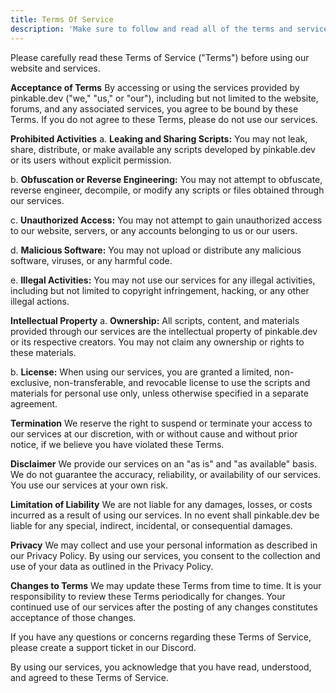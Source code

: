 ```yaml
---
title: Terms Of Service
description: 'Make sure to follow and read all of the terms and service, by purchasing any resource you agree to these terms.'
---
```


Please carefully read these Terms of Service ("Terms") before using our website and services.

**Acceptance of Terms**
By accessing or using the services provided by pinkable.dev ("we," "us," or "our"), including but not limited to the website, forums, and any associated services, you agree to be bound by these Terms. If you do not agree to these Terms, please do not use our services.

**Prohibited Activities**
a. **Leaking and Sharing Scripts:** You may not leak, share, distribute, or make available any scripts developed by pinkable.dev or its users without explicit permission.

b. **Obfuscation or Reverse Engineering:** You may not attempt to obfuscate, reverse engineer, decompile, or modify any scripts or files obtained through our services.

c. **Unauthorized Access:** You may not attempt to gain unauthorized access to our website, servers, or any accounts belonging to us or our users.

d. **Malicious Software:** You may not upload or distribute any malicious software, viruses, or any harmful code.

e. **Illegal Activities:** You may not use our services for any illegal activities, including but not limited to copyright infringement, hacking, or any other illegal actions.

**Intellectual Property**
a. **Ownership:** All scripts, content, and materials provided through our services are the intellectual property of pinkable.dev or its respective creators. You may not claim any ownership or rights to these materials.

b. **License:** When using our services, you are granted a limited, non-exclusive, non-transferable, and revocable license to use the scripts and materials for personal use only, unless otherwise specified in a separate agreement.

**Termination**
We reserve the right to suspend or terminate your access to our services at our discretion, with or without cause and without prior notice, if we believe you have violated these Terms.

**Disclaimer**
We provide our services on an "as is" and "as available" basis. We do not guarantee the accuracy, reliability, or availability of our services. You use our services at your own risk.

**Limitation of Liability**
We are not liable for any damages, losses, or costs incurred as a result of using our services. In no event shall pinkable.dev be liable for any special, indirect, incidental, or consequential damages.

**Privacy**
We may collect and use your personal information as described in our Privacy Policy. By using our services, you consent to the collection and use of your data as outlined in the Privacy Policy.

**Changes to Terms**
We may update these Terms from time to time. It is your responsibility to review these Terms periodically for changes. Your continued use of our services after the posting of any changes constitutes acceptance of those changes.

If you have any questions or concerns regarding these Terms of Service, please create a support ticket in our Discord.

By using our services, you acknowledge that you have read, understood, and agreed to these Terms of Service.
